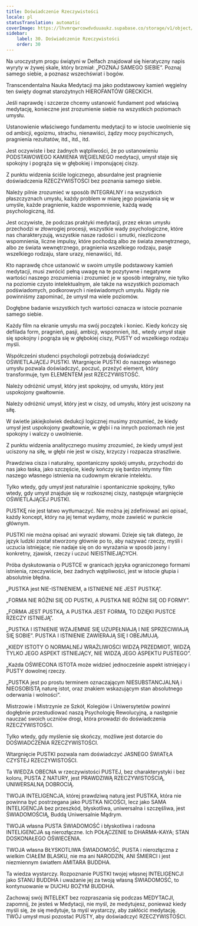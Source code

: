 ```yaml
---
title: Doświadczenie Rzeczywistości
locale: pl
statusTranslation: automatic
coverImage: https://lhvmrqwrcowdvduuaukz.supabase.co/storage/v1/object/public/strapi-uploads/small_cover-educacion-fundamental.webp-2d51a7828a2b1309555be27f7e2a61a0.webp
sidebar:
    label: 30. Doświadczenie Rzeczywistości
    order: 30
---
```

Na uroczystym progu świątyni w Delfach znajdował się hieratyczny napis wyryty w żywej skale, który brzmiał: „POZNAJ SAMEGO SIEBIE”. Poznaj samego siebie, a poznasz wszechświat i bogów.

Transcendentalna Nauka Medytacji ma jako podstawowy kamień węgielny ten święty dogmat starożytnych HIEROFANTÓW GRECKICH.

Jeśli naprawdę i szczerze chcemy ustanowić fundament pod właściwą medytację, konieczne jest zrozumienie siebie na wszystkich poziomach umysłu.

Ustanowienie właściwego fundamentu medytacji to w istocie uwolnienie się od ambicji, egoizmu, strachu, nienawiści, żądzy mocy psychicznych, pragnienia rezultatów, itd., itd., itd.

Jest oczywiste i bez żadnych wątpliwości, że po ustanowieniu PODSTAWOWEGO KAMIENIA WĘGIELNEGO medytacji, umysł staje się spokojny i pogrąża się w głębokiej i imponującej ciszy.

Z punktu widzenia ściśle logicznego, absurdalne jest pragnienie doświadczenia RZECZYWISTOŚCI bez poznania samego siebie.

Należy pilnie zrozumieć w sposób INTEGRALNY i na wszystkich płaszczyznach umysłu, każdy problem w miarę jego pojawiania się w umyśle, każde pragnienie, każde wspomnienie, każdą wadę psychologiczną, itd.

Jest oczywiste, że podczas praktyki medytacji, przez ekran umysłu przechodzi w złowrogiej procesji, wszystkie wady psychologiczne, które nas charakteryzują, wszystkie nasze radości i smutki, niezliczone wspomnienia, liczne impulsy, które pochodzą albo ze świata zewnętrznego, albo ze świata wewnętrznego, pragnienia wszelkiego rodzaju, pasje wszelkiego rodzaju, stare urazy, nienawiści, itd.

Kto naprawdę chce ustanowić w swoim umyśle podstawowy kamień medytacji, musi zwrócić pełną uwagę na te pozytywne i negatywne wartości naszego zrozumienia i zrozumieć je w sposób integralny, nie tylko na poziomie czysto intelektualnym, ale także na wszystkich poziomach podświadomych, podkorowych i nieświadomych umysłu. Nigdy nie powinniśmy zapominać, że umysł ma wiele poziomów.

Dogłębne badanie wszystkich tych wartości oznacza w istocie poznanie samego siebie.

Każdy film na ekranie umysłu ma swój początek i koniec. Kiedy kończy się defilada form, pragnień, pasji, ambicji, wspomnień, itd., wtedy umysł staje się spokojny i pogrąża się w głębokiej ciszy, PUSTY od wszelkiego rodzaju myśli.

Współcześni studenci psychologii potrzebują doświadczyć OŚWIETLAJĄCEJ PUSTKI. Wtargnięcie PUSTKI do naszego własnego umysłu pozwala doświadczyć, poczuć, przeżyć element, który transformuje, tym ELEMENTEM jest RZECZYWISTOŚĆ.

Należy odróżnić umysł, który jest spokojny, od umysłu, który jest uspokojony gwałtownie.

Należy odróżnić umysł, który jest w ciszy, od umysłu, który jest uciszony na siłę.

W świetle jakiejkolwiek dedukcji logicznej musimy zrozumieć, że kiedy umysł jest uspokojony gwałtownie, w głębi i na innych poziomach nie jest spokojny i walczy o uwolnienie.

Z punktu widzenia analitycznego musimy zrozumieć, że kiedy umysł jest uciszony na siłę, w głębi nie jest w ciszy, krzyczy i rozpacza straszliwie.

Prawdziwa cisza i naturalny, spontaniczny spokój umysłu, przychodzi do nas jako łaska, jako szczęście, kiedy kończy się bardzo intymny film naszego własnego istnienia na cudownym ekranie intelektu.

Tylko wtedy, gdy umysł jest naturalnie i spontanicznie spokojny, tylko wtedy, gdy umysł znajduje się w rozkosznej ciszy, następuje wtargnięcie OŚWIETLAJĄCEJ PUSTKI.

PUSTKĘ nie jest łatwo wytłumaczyć. Nie można jej zdefiniować ani opisać, każdy koncept, który na jej temat wydamy, może zawieść w punkcie głównym.

PUSTKI nie można opisać ani wyrazić słowami. Dzieje się tak dlatego, że język ludzki został stworzony głównie po to, aby nazywać rzeczy, myśli i uczucia istniejące; nie nadaje się on do wyrażania w sposób jasny i konkretny, zjawisk, rzeczy i uczuć NIEISTNIEJĄCYCH.

Próba dyskutowania o PUSTCE w granicach języka ograniczonego formami istnienia, rzeczywiście, bez żadnych wątpliwości, jest w istocie głupia i absolutnie błędna.

„PUSTKA jest NIE-ISTNIENIEM, a ISTNIENIE NIE JEST PUSTKĄ”.

„FORMA NIE RÓŻNI SIĘ OD PUSTKI, A PUSTKA NIE RÓŻNI SIĘ OD FORMY”.

„FORMA JEST PUSTKĄ, A PUSTKA JEST FORMĄ, TO DZIĘKI PUSTCE RZECZY ISTNIEJĄ”.

„PUSTKA I ISTNIENIE WZAJEMNIE SIĘ UZUPEŁNIAJĄ I NIE SPRZECIWIAJĄ SIĘ SOBIE”. PUSTKA I ISTNIENIE ZAWIERAJĄ SIĘ I OBEJMUJĄ.

„KIEDY ISTOTY O NORMALNEJ WRAŻLIWOŚCI WIDZĄ PRZEDMIOT, WIDZĄ TYLKO JEGO ASPEKT ISTNIEJĄCY, NIE WIDZĄ JEGO ASPEKTU PUSTEGO”.

„Każda OŚWIECONA ISTOTA może widzieć jednocześnie aspekt istniejący i PUSTY dowolnej rzeczy.

„PUSTKA jest po prostu terminem oznaczającym NIESUBSTANCJALNĄ i NIEOSOBISTĄ naturę istot, oraz znakiem wskazującym stan absolutnego oderwania i wolności”.

Mistrzowie i Mistrzynie ze Szkół, Kolegiów i Uniwersytetów powinni dogłębnie przestudiować naszą Psychologię Rewolucyjną, a następnie nauczać swoich uczniów drogi, która prowadzi do doświadczenia RZECZYWISTOŚCI.

Tylko wtedy, gdy myślenie się skończy, możliwe jest dotarcie do DOŚWIADCZENIA RZECZYWISTOŚCI.

Wtargnięcie PUSTKI pozwala nam doświadczyć JASNEGO ŚWIATŁA CZYSTEJ RZECZYWISTOŚCI.

Ta WIEDZA OBECNA w rzeczywistości PUSTEJ, bez charakterystyki i bez koloru, PUSTA Z NATURY, jest PRAWDZIWĄ RZECZYWISTOŚCIĄ, UNIWERSALNĄ DOBROCIĄ.

TWOJA INTELIGENCJA, której prawdziwą naturą jest PUSTKA, która nie powinna być postrzegana jako PUSTKA NICOŚCI, lecz jako SAMA INTELIGENCJA bez przeszkód, błyskotliwa, uniwersalna i szczęśliwa, jest ŚWIADOMOŚCIĄ, Buddą Uniwersalnie Mądrym.

TWOJA własna PUSTA ŚWIADOMOŚĆ i błyskotliwa i radosna INTELIGENCJA są nierozłączne. Ich POŁĄCZENIE to DHARMA-KAYA; STAN DOSKONAŁEGO OŚWIECENIA.

TWOJA własna BŁYSKOTLIWA ŚWIADOMOŚĆ, PUSTA i nierozłączna z wielkim CIAŁEM BLASKU, nie ma ani NARODZIN, ANI ŚMIERCI i jest niezmiennym światłem AMITARA BUDDHA.

Ta wiedza wystarczy. Rozpoznanie PUSTKI twojej własnej INTELIGENCJI jako STANU BUDDHA i uważanie jej za twoją własną ŚWIADOMOŚĆ, to kontynuowanie w DUCHU BOŻYM BUDDHA.

Zachowaj swój INTELEKT bez rozpraszania się podczas MEDYTACJI, zapomnij, że jesteś w Medytacji, nie myśl, że medytujesz, ponieważ kiedy myśli się, że się medytuje, ta myśl wystarczy, aby zakłócić medytację. TWÓJ umysł musi pozostać PUSTY, aby doświadczyć RZECZYWISTOŚCI.

